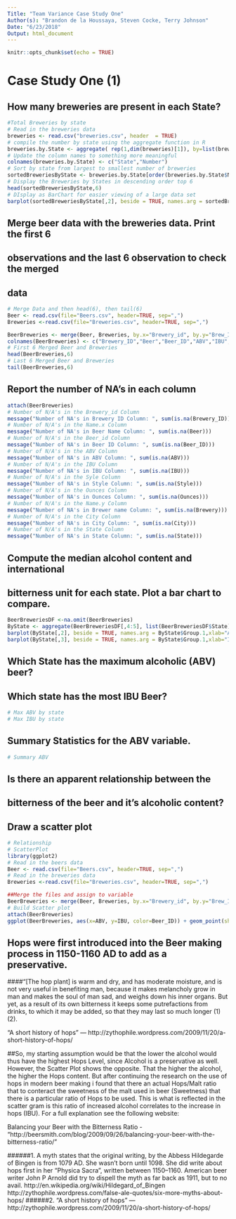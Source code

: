 ```yaml
---
Title: "Team Variance Case Study One"
Author(s): "Brandon de la Houssaya, Steven Cocke, Terry Johnson"
Date: "6/23/2018"
Output: html_document
---
```


```r
knitr::opts_chunk$set(echo = TRUE)
```

# Case Study One (1)

## How many breweries are present in each State?
```r
#Total Breweries by state
# Read in the breweries data
breweries <- read.csv("breweries.csv", header  = TRUE)
# compile the number by state using the aggregate function in R
breweries.by.State <- aggregate( rep(1,dim(breweries)[1]), by=list(breweries$State), sum)
# Update the column names to something more meaningful
colnames(breweries.by.State) <- c("State","Number")
# Sort by state from largest to smallest number of breweries
sortedBreweriesByState <- breweries.by.State[order(breweries.by.State$Number, decreasing = TRUE),]
# Display the Breweries by States in descending order top 6
head(sortedBreweriesByState,6)
# DIsplay as BarChart for easier viewing of a large data set
barplot(sortedBreweriesByState[,2], beside = TRUE, names.arg = sortedBreweriesByState$State,ylab="# Breweries", main = "Brweries By State", xlab = "State",ylim=c(0,50),col="Blue")
```

## Merge beer data with the breweries data.  Print the first 6
## observations and the last 6 observation to check the merged 
## data

```r
# Merge Data and then head(6), then tail(6)
Beer <- read.csv(file="Beers.csv", header=TRUE, sep=",")
Breweries <-read.csv(file="Breweries.csv", header=TRUE, sep=",")

BeerBreweries <- merge(Beer, Breweries, by.x="Brewery_id", by.y="Brew_ID", all=TRUE)
colnames(BeerBreweries) <- c("Brewery_ID","Beer","Beer_ID","ABV","IBU","Style","Ounces","Brewery","City","State")
# First 6 Merged Beer and Breweries
head(BeerBreweries,6)
# Last 6 Merged Beer and Breweries
tail(BeerBreweries,6)
```

## Report the number of NA's in each column

```r
attach(BeerBreweries)
# Number of N/A's in the Brewery_id Column
message("Number of NA's in Brewery ID Column: ", sum(is.na(Brewery_ID)))
# Number of N/A's in the Name.x Column
message("Number of NA's in Beer Name Column: ", sum(is.na(Beer)))
# Number of N/A's in the Beer_id Column
message("Number of NA's in Beer ID Column: ", sum(is.na(Beer_ID)))
# Number of N/A's in the ABV Column
message("Number of NA's in ABV Column: ", sum(is.na(ABV)))
# Number of N/A's in the IBU Column
message("Number of NA's in IBU Column: ", sum(is.na(IBU)))
# Number of N/A's in the Syle Column
message("Number of NA's in Style Column: ", sum(is.na(Style)))
# Number of N/A's in the Ounces Column
message("Number of NA's in Ounces Column: ", sum(is.na(Ounces)))
# Number of N/A's in the Name.y Column
message("Number of NA's in Brewer name Column: ", sum(is.na(Brewery)))
# Number of N/A's in the City Column
message("Number of NA's in City Column: ", sum(is.na(City)))
# Number of N/A's in the State Column
message("Number of NA's in State Column: ", sum(is.na(State)))
```


## Compute the median alcohol content and international 
## bitterness unit for each state.  Plot a bar chart to compare.
```r
BeerBreweriesDF <-na.omit(BeerBreweries)
ByState <- aggregate(BeerBreweriesDF[,4:5], list(BeerBreweriesDF$State), median)
barplot(ByState[,2], beside = TRUE, names.arg = ByState$Group.1,xlab="ABV", main = "Median ABV by State", ylab = "State")
barplot(ByState[,3], beside = TRUE, names.arg = ByState$Group.1,xlab="IBU", main = "Median IBU by State", ylab = "State")
```


## Which State has the maximum alcoholic (ABV) beer? 
## Which state has the most IBU Beer?
```r
# Max ABV by state
# Max IBU by state
```

## Summary Statistics for the ABV variable.
```r
# Summary ABV
```


## Is there an apparent relationship between the 
## bitterness of the beer and it's alcoholic content?  
## Draw a scatter plot
```r
# Relationship
# ScatterPlot
library(ggplot2)
# Read in the beers data
Beer <- read.csv(file="Beers.csv", header=TRUE, sep=",")
# Read in the breweries data
Breweries <-read.csv(file="Breweries.csv", header=TRUE, sep=",")

##Merge the files and assign to variable
BeerBreweries <- merge(Beer, Breweries, by.x="Brewery_id", by.y="Brew_ID", all=TRUE)
# Build Scatter plot
attach(BeerBreweries)
ggplot(BeerBreweries, aes(x=ABV, y=IBU, color=Beer_ID)) + geom_point(shape=1)
```


## Hops were first introduced into the Beer making process in 1150-1160 AD to add as a preservative. 

####“[The hop plant] is warm and dry, and has moderate moisture, and is not very useful in benefiting man, because it makes melancholy grow in man and makes the soul of man sad, and weighs down his inner organs. But yet, as a result of its own bitterness it keeps some putrefactions from drinks, to which it may be added, so that they may last so much longer (1)(2).  

“A short history of hops” — http://zythophile.wordpress.com/2009/11/20/a-short-history-of-hops/

##So, my starting assumption would be that the lower the alcohol would thus have the highest Hops Level, since Alcohol is a preservative as well.  However, the Scatter Plot shows the opposite. That the higher the alcohol, the higher the Hops content.  But after continuing the research on the use of hops in modern beer making i found that there an actual Hops/Malt ratio that to conteract the sweetness of the malt used in beer (Sweetness) that there is a particular ratio of Hops to be used. This is what is reflected in the scatter gram is this ratio of increased alcohol correlates to the increase in hops (IBU).  For a full explanation see the following website:

Balancing your Beer with the Bitterness Ratio - "http://beersmith.com/blog/2009/09/26/balancing-your-beer-with-the-bitterness-ratio/"


######1. A myth states that the original writing, by the Abbess Hildegarde of Bingen is from 1079 AD. She wasn’t born until 1098. She did write about hops first in her “Physica Sacra”, written between 1150–1160. American beer writer John P Arnold did try to dispell the myth as far back as 1911, but to no avail. http://en.wikipedia.org/wiki/Hildegard_of_Bingen http://zythophile.wordpress.com/false-ale-quotes/six-more-myths-about-hops/
######2. “A short history of hops” — http://zythophile.wordpress.com/2009/11/20/a-short-history-of-hops/


